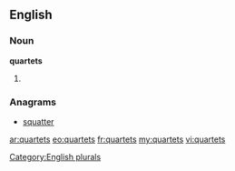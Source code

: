 ==English==

===Noun===
'''quartets'''

# {{plural of|[[quartet]]}}

===Anagrams===
* [[squatter#English|squatter]]

[[Category:English plurals]]

[[ar:quartets]]
[[eo:quartets]]
[[fr:quartets]]
[[my:quartets]]
[[vi:quartets]]